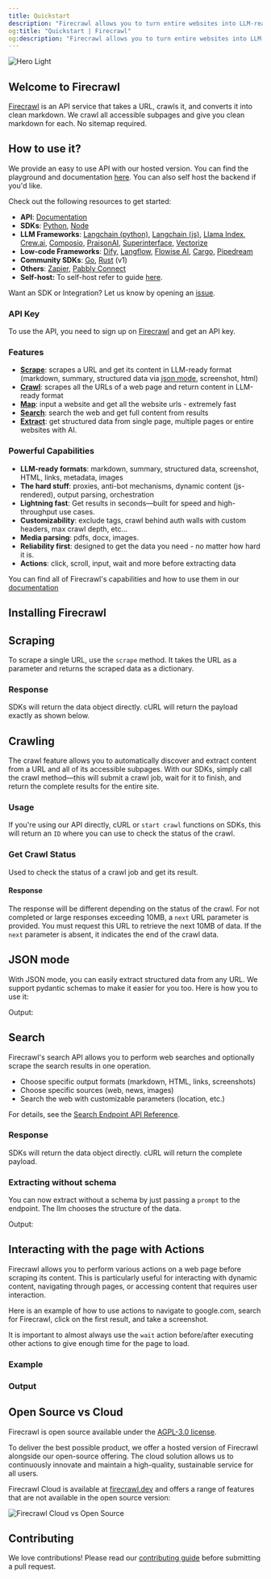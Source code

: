 ```yaml
---
title: Quickstart
description: "Firecrawl allows you to turn entire websites into LLM-ready markdown"
og:title: "Quickstart | Firecrawl"
og:description: "Firecrawl allows you to turn entire websites into LLM-ready markdown"
---
```



<img className="block" src="/images/turn-websites-into-llm-ready-data--firecrawl.png" alt="Hero Light" />

## Welcome to Firecrawl

[Firecrawl](https://firecrawl.dev?ref=github) is an API service that takes a URL, crawls it, and converts it into clean markdown. We crawl all accessible subpages and give you clean markdown for each. No sitemap required.

## How to use it?

We provide an easy to use API with our hosted version. You can find the playground and documentation [here](https://firecrawl.dev/playground). You can also self host the backend if you'd like.

Check out the following resources to get started:
- **API**: [Documentation](https://docs.firecrawl.dev/api-reference/introduction)
- **SDKs**: [Python](https://docs.firecrawl.dev/sdks/python), [Node](https://docs.firecrawl.dev/sdks/node)
- **LLM Frameworks**: [Langchain (python)](https://python.langchain.com/docs/integrations/document_loaders/firecrawl/), [Langchain (js)](https://js.langchain.com/docs/integrations/document_loaders/web_loaders/firecrawl), [Llama Index](https://docs.llamaindex.ai/en/latest/examples/data_connectors/WebPageDemo/#using-firecrawl-reader), [Crew.ai](https://docs.crewai.com/), [Composio](https://composio.dev/tools/firecrawl/all), [PraisonAI](https://docs.praison.ai/firecrawl/), [Superinterface](https://superinterface.ai/docs/assistants/functions/firecrawl), [Vectorize](https://docs.vectorize.io/integrations/source-connectors/firecrawl)
- **Low-code Frameworks**: [Dify](https://dify.ai/blog/dify-ai-blog-integrated-with-firecrawl), [Langflow](https://docs.langflow.org/), [Flowise AI](https://docs.flowiseai.com/integrations/langchain/document-loaders/firecrawl), [Cargo](https://docs.getcargo.io/integration/firecrawl), [Pipedream](https://pipedream.com/apps/firecrawl/)
- **Community SDKs**: [Go](https://docs.firecrawl.dev/sdks/go), [Rust](https://docs.firecrawl.dev/sdks/rust) (v1)
- **Others**: [Zapier](https://zapier.com/apps/firecrawl/integrations), [Pabbly Connect](https://www.pabbly.com/connect/integrations/firecrawl/)
- **Self-host:** To self-host refer to guide [here](/contributing/self-host).
  
Want an SDK or Integration? Let us know by opening an [issue](https://github.com/firecrawl/firecrawl/issues).

### API Key

To use the API, you need to sign up on [Firecrawl](https://firecrawl.dev) and get an API key.

### Features

- [**Scrape**](#scraping): scrapes a URL and get its content in LLM-ready format (markdown, summary, structured data via [json mode](#json-mode), screenshot, html)
- [**Crawl**](#crawling): scrapes all the URLs of a web page and return content in LLM-ready format
- [**Map**](/features/map): input a website and get all the website urls - extremely fast
- [**Search**](/features/search): search the web and get full content from results
- [**Extract**](/features/extract): get structured data from single page, multiple pages or entire websites with AI.

### Powerful Capabilities
- **LLM-ready formats**: markdown, summary, structured data, screenshot, HTML, links, metadata, images
- **The hard stuff**: proxies, anti-bot mechanisms, dynamic content (js-rendered), output parsing, orchestration
- **Lightning fast**: Get results in seconds—built for speed and high-throughput use cases.
- **Customizability**: exclude tags, crawl behind auth walls with custom headers, max crawl depth, etc...
- **Media parsing**: pdfs, docx, images.
- **Reliability first**: designed to get the data you need - no matter how hard it is.
- **Actions**: click, scroll, input, wait and more before extracting data

You can find all of Firecrawl's capabilities and how to use them in our [documentation](https://docs.firecrawl.dev/api-reference/v2-introduction)


## Installing Firecrawl

<CodeGroup>

  <InstallationPython />

  <InstallationNode />

</CodeGroup>

## Scraping

To scrape a single URL, use the `scrape` method. It takes the URL as a parameter and returns the scraped data as a dictionary.

<CodeGroup>

  <ScrapePython />

  <ScrapeNode />

  <ScrapeCURL />

</CodeGroup>

### Response

SDKs will return the data object directly. cURL will return the payload exactly as shown below.

<ScrapeResponse />


## Crawling

The crawl feature allows you to automatically discover and extract content from a URL and all of its accessible subpages. With our SDKs, simply call the crawl method—this will submit a crawl job, wait for it to finish, and return the complete results for the entire site.



### Usage

<CodeGroup>

<CrawlPython />
<CrawlNode />
<CrawlCURL />

</CodeGroup>

If you're using our API directly, cURL or `start crawl` functions on SDKs, this will return an `ID` where you can use to check the status of the crawl.

<CrawlAsyncOutput />

### Get Crawl Status

Used to check the status of a crawl job and get its result.

<CodeGroup>

<GetCrawlJobPython />
<GetCrawlJobNode />
<GetCrawlJobCURL />

</CodeGroup>

#### Response

The response will be different depending on the status of the crawl. For not completed or large responses exceeding 10MB, a `next` URL parameter is provided. You must request this URL to retrieve the next 10MB of data. If the `next` parameter is absent, it indicates the end of the crawl data.

<CodeGroup>
  <GetCrawlJobOutputScraping />
  <GetCrawlJobOutputCompleted />
</CodeGroup>


## JSON mode

With JSON mode, you can easily extract structured data from any URL. We support pydantic schemas to make it easier for you too. Here is how you to use it:

<CodeGroup>

<ScrapeJsonPython />
<ScrapeJsonNode />
<ScrapeJsonCURL />

</CodeGroup>

Output:

<ScrapeJsonOutput />


## Search

Firecrawl's search API allows you to perform web searches and optionally scrape the search results in one operation.

- Choose specific output formats (markdown, HTML, links, screenshots)
- Choose specific sources (web, news, images)
- Search the web with customizable parameters (location, etc.)

For details, see the [Search Endpoint API Reference](/api-reference/endpoint/search).

<CodeGroup>

<SearchPython />
<SearchNode />
<SearchCURL />

</CodeGroup>

### Response

SDKs will return the data object directly. cURL will return the complete payload.

<SearchResponse />


### Extracting without schema

You can now extract without a schema by just passing a `prompt` to the endpoint. The llm chooses the structure of the data.

<CodeGroup>
  <ScrapeJsonNoSchemaPython />
  <ScrapeJsonNoSchemaNode />
  <ScrapeJsonNoSchemaCURL />
</CodeGroup>

Output:

<ScrapeJsonNoSchemaOutput />

## Interacting with the page with Actions

Firecrawl allows you to perform various actions on a web page before scraping its content. This is particularly useful for interacting with dynamic content, navigating through pages, or accessing content that requires user interaction.

Here is an example of how to use actions to navigate to google.com, search for Firecrawl, click on the first result, and take a screenshot.

It is important to almost always use the `wait` action before/after executing other actions to give enough time for the page to load.

### Example

<CodeGroup>

<ScrapeActionsPython />
<ScrapeActionsNode /> 
<ScrapeActionsCURL />

</CodeGroup>

### Output

<CodeGroup>

<ScrapeActionsOutput />

</CodeGroup>

## Open Source vs Cloud

Firecrawl is open source available under the [AGPL-3.0 license](https://github.com/mendableai/firecrawl/blob/main/LICENSE).

To deliver the best possible product, we offer a hosted version of Firecrawl alongside our open-source offering. The cloud solution allows us to continuously innovate and maintain a high-quality, sustainable service for all users.

Firecrawl Cloud is available at [firecrawl.dev](https://firecrawl.dev) and offers a range of features that are not available in the open source version:

![Firecrawl Cloud vs Open Source](./images/open-source-cloud.png)

## Contributing

We love contributions! Please read our [contributing guide](https://github.com/mendableai/firecrawl/blob/main/CONTRIBUTING.md) before submitting a pull request.

